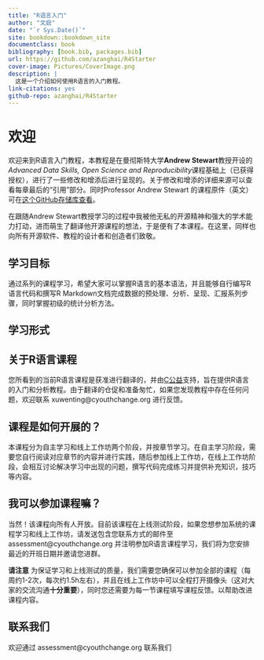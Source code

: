 ```yaml
---
title: "R语言入门"
author: "文庭"
date: "`r Sys.Date()`"
site: bookdown::bookdown_site
documentclass: book
bibliography: [book.bib, packages.bib]
url: https://github.com/azanghai/R4Starter
cover-image: Pictures/CoverImage.png
description: |
  这是一个介绍如何使用R语言的入门教程。
link-citations: yes
github-repo: azanghai/R4Starter
---
```


# 欢迎 {-}

欢迎来到R语言入门教程，本教程是在曼彻斯特大学**Andrew Stewart**教授开设的*Advanced Data Skills, Open Science and Reproducibility*课程基础上（已获得授权），进行了一些修改和增添后进行呈现的。关于修改和增添的详细来源可以查看每章最后的“引用”部分。同时Professor Andrew Stewart 的课程原件（英文）可在[这个GitHub存储库查看](https://github.com/ajstewartlang/MRes_BIOL63101)。


在跟随Andrew Stewart教授学习的过程中我被他无私的开源精神和强大的学术能力打动，进而萌生了翻译他开源课程的想法，于是便有了本课程。在这里，同样也向所有开源软件、教程的设计者和创造者们致敬。

## 学习目标 {-}

通过系列的课程学习，希望大家可以掌握R语言的基本语法，并且能够自行编写R语言代码和撰写R Markdown文档完成数据的预处理、分析、呈现、汇报系列步骤，同时掌握初级的统计分析方法。

## 学习形式 {-}

## 关于R语言课程 {-}

您所看到的当前R语言课程是获准进行翻译的，并由[C公益](https://www.cyouthchange.org/)支持，旨在提供R语言的入门和分析教程。由于翻译的仓促和准备匆忙，如果您发现教程中存在任何问题，欢迎联系 xuwenting@cyouthchange.org 进行反馈。

## 课程是如何开展的？ {-}

本课程分为自主学习和线上工作坊两个阶段，并按章节学习。在自主学习阶段，需要您自行阅读对应章节的内容并进行实践，随后参加线上工作坊，在线上工作坊阶段，会相互讨论解决学习中出现的问题，撰写代码完成练习并提供补充知识，技巧等内容。

## 我可以参加课程嘛？{-}

当然！该课程向所有人开放。目前该课程在上线测试阶段，如果您想参加系统的课程学习和线上工作坊，请发送包含您联系方式的邮件至 assessment@cyouthchange.org 并注明参加R语言课程学习，我们将为您安排最近的开班日期并邀请您进群。

**请注意** 为保证学习和上线测试的质量，我们需要您确保可以参加全部的课程（每周约1-2次，每次约1.5h左右），并且在线上工作坊中可以全程打开摄像头（这对大家的交流沟通**十分重要**），同时您还需要为每一节课程填写课程反馈。以帮助改进课程内容。

## 联系我们 {-}

欢迎通过 assessment@cyouthchange.org 联系我们
